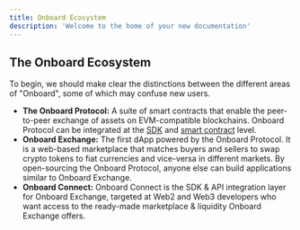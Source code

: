 ```yaml
---
title: Onboard Ecosystem
description: 'Welcome to the home of your new documentation'
---
```


## The Onboard Ecosystem

To begin, we should make clear the distinctions between the different areas of "Onboard", some of which may confuse new users.

- **The Onboard Protocol:** A suite of smart contracts that enable the peer-to-peer exchange of assets on EVM-compatible blockchains. Onboard Protocol can be integrated at the [SDK](https://google.com) and [smart contract](https://google.com) level.
- **Onboard Exchange:** The first dApp powered by the Onboard Protocol. It is a web-based marketplace that matches buyers and sellers to swap crypto tokens to fiat currencies and vice-versa in different markets. By open-sourcing the Onboard Protocol, anyone else can build applications similar to Onboard Exchange.
- **Onboard Connect:** Onboard Connect is the SDK & API integration layer for Onboard Exchange, targeted at Web2 and Web3 developers who want access to the ready-made marketplace & liquidity Onboard Exchange offers.
